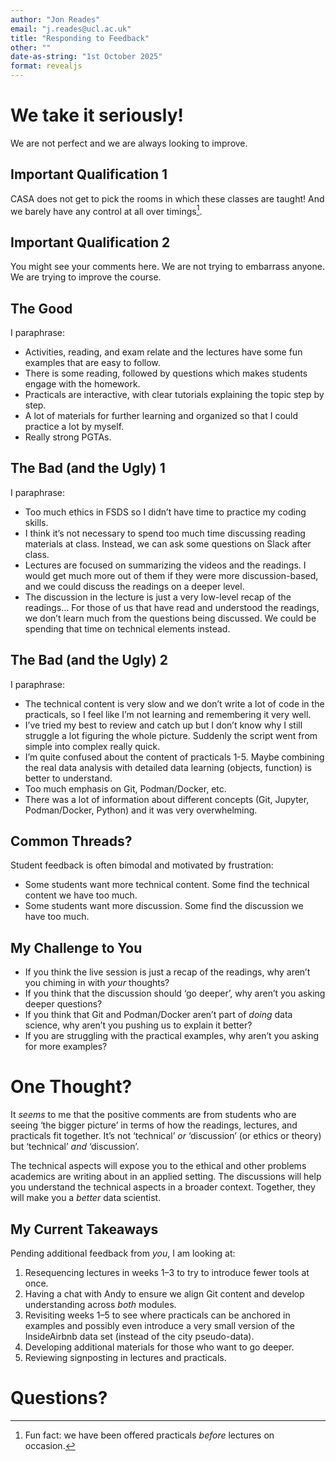 ```yaml
---
author: "Jon Reades"
email: "j.reades@ucl.ac.uk"
title: "Responding to Feedback"
other: ""
date-as-string: "1st October 2025"
format: revealjs
---
```


# We take it seriously!

We are not perfect and we are always looking to improve.

## Important Qualification 1

CASA does not get to pick the rooms in which these classes are taught! And we barely have any control at all over timings^[Fun fact: we have been offered practicals *before* lectures on occasion.].

## Important Qualification 2

You might see your comments here. We are not trying to embarrass anyone. We are trying to improve the course.

## The Good

I paraphrase:

- Activities, reading, and exam relate and the lectures have some fun examples that are easy to follow.
- There is some reading, followed by questions which makes students engage with the homework.
- Practicals are interactive, with clear tutorials explaining the topic step by step.
- A lot of materials for further learning and organized so that I could practice a lot by myself.
- Really strong PGTAs.

## The Bad (and the Ugly) 1

I paraphrase:

- Too much ethics in FSDS so I didn't have time to practice my coding skills.
- I think it’s not necessary to spend too much time discussing reading materials at class. Instead, we can ask some questions on Slack after class.
- Lectures are focused on summarizing the videos and the readings. I would get much more out of them if they were more discussion-based, and we could discuss the readings on a deeper level.
- The discussion in the lecture is just a very low-level recap of the readings... For those of us that have read and understood the readings, we don't learn much from the questions being discussed. We could be spending that time on technical elements instead.

## The Bad (and the Ugly) 2

I paraphrase:

- The technical content is very slow and we don't write a lot of code in the practicals, so I feel like I'm not learning and remembering it very well. 
- I've tried my best to review and catch up but I don’t know why I still struggle a lot figuring the whole picture. Suddenly the script went from simple into complex really quick.
- I’m quite confused about the content of practicals 1-5. Maybe combining the real data analysis with detailed data learning (objects, function) is better to understand.
- Too much emphasis on Git, Podman/Docker, etc. 
- There was a lot of information about different concepts (Git, Jupyter, Podman/Docker, Python) and it was very overwhelming.

## Common Threads?

Student feedback is often bimodal and motivated by frustration:

- Some students want more technical content. Some find the technical content we have too much.
- Some students want more discussion. Some find the discussion we have too much.

## My Challenge to You

- If you think the live session is just a recap of the readings, why aren't you chiming in with *your* thoughts? 
- If you think that the discussion should 'go deeper', why aren't you asking deeper questions?
- If you think that Git and Podman/Docker aren't part of *doing* data science, why aren't you pushing us to explain it better?
- If you are struggling with the practical examples, why aren't you asking for more examples?

# One Thought?

It *seems* to me that the positive comments are from students who are seeing 'the bigger picture' in terms of how the readings, lectures, and practicals fit together. It's not 'technical' *or* 'discussion' (or ethics or theory) but 'technical' *and* 'discussion'. 

::: {.notes}

The technical aspects will expose you to the ethical and other problems academics are writing about in an applied setting. The discussions will help you understand the technical aspects in a broader context. Together, they will make you a *better* data scientist.

:::

## My Current Takeaways

Pending additional feedback from *you*, I am looking at:

1. Resequencing lectures in weeks 1–3 to try to introduce fewer tools at once. 
2. Having a chat with Andy to ensure we align Git content and develop understanding across *both* modules.
3. Revisiting weeks 1–5 to see where practicals can be anchored in examples and possibly even introduce a very small version of the InsideAirbnb data set (instead of the city pseudo-data).
4. Developing additional materials for those who want to go deeper.
5. Reviewing signposting in lectures and practicals.

# Questions? {background-image="/img/web/title-slide.png" background-color="#f7eff5" background-opacity="0.2"}

